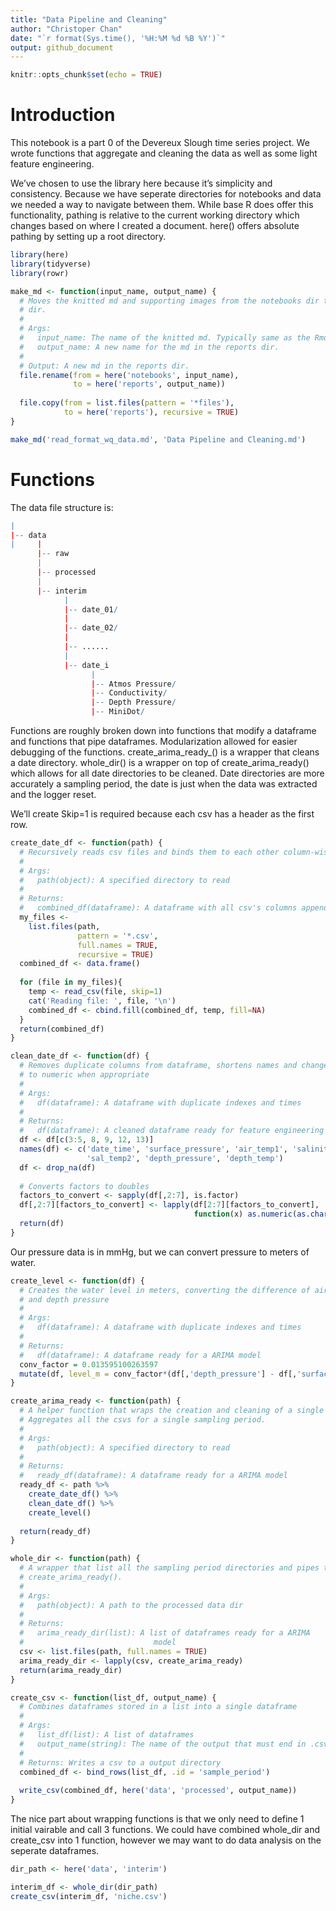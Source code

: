 ```yaml
---
title: "Data Pipeline and Cleaning"
author: "Christoper Chan"
date: "`r format(Sys.time(), '%H:%M %d %B %Y')`"
output: github_document
---
```


```r
knitr::opts_chunk$set(echo = TRUE)
```
# Introduction

This notebook is a part 0 of the Devereux Slough time series project. We wrote 
functions that aggregate and cleaning the data as well as some light feature
engineering.

We've chosen to use the library here because it's simplicity and consistency.
Because we have seperate directories for notebooks and data we needed a way to 
navigate between them. While base R does offer this functionality, pathing is 
relative to the current working directory which changes based on where I created
a document. here() offers absolute pathing by setting up a root directory.
```r
library(here)
library(tidyverse)
library(rowr)
```


```r
make_md <- function(input_name, output_name) {
  # Moves the knitted md and supporting images from the notebooks dir to reports
  # dir.
  # 
  # Args:
  #   input_name: The name of the knitted md. Typically same as the Rmd title.
  #   output_name: A new name for the md in the reports dir.
  #
  # Output: A new md in the reports dir. 
  file.rename(from = here('notebooks', input_name), 
              to = here('reports', output_name))
  
  file.copy(from = list.files(pattern = '*files'), 
            to = here('reports'), recursive = TRUE)
}

make_md('read_format_wq_data.md', 'Data Pipeline and Cleaning.md')
```

# Functions

The data file structure is:
```r

|
|-- data
|     |
      |-- raw
      |
      |-- processed
      |
      |-- interim
            |
            |-- date_01/
            |
            |-- date_02/
            |
            |-- ......
            |
            |-- date_i
                  |
                  |-- Atmos Pressure/
                  |-- Conductivity/
                  |-- Depth Pressure/
                  |-- MiniDot/
```

Functions are roughly broken down into functions that modify a dataframe and
functions that pipe dataframes. Modularization allowed for easier debugging of
the functions. create_arima_ready_() is a wrapper that cleans a date directory. 
whole_dir() is a wrapper on top of create_arima_ready() which allows for all date
directories to be cleaned. Date directories are more accurately a sampling period,
the date is just when the data was extracted and the logger reset.

We'll create Skip=1 is required because each csv has a header as the first 
row.
```r
create_date_df <- function(path) {
  # Recursively reads csv files and binds them to each other column-wise
  #
  # Args:
  #   path(object): A specified directory to read
  #
  # Returns:
  #   combined_df(dataframe): A dataframe with all csv's columns appended
  my_files <- 
    list.files(path,
               pattern = '*.csv',
               full.names = TRUE,
               recursive = TRUE) 
  combined_df <- data.frame()
  
  for (file in my_files){
    temp <- read_csv(file, skip=1)
    cat('Reading file: ', file, '\n')
    combined_df <- cbind.fill(combined_df, temp, fill=NA)
  }
  return(combined_df)
}
```

```r
clean_date_df <- function(df) {
  # Removes duplicate columns from dataframe, shortens names and changes factors 
  # to numeric when appropriate
  #
  # Args:
  #   df(dataframe): A dataframe with duplicate indexes and times
  #
  # Returns:
  #   df(dataframe): A cleaned dataframe ready for feature engineering
  df <- df[c(3:5, 8, 9, 12, 13)]
  names(df) <- c('date_time', 'surface_pressure', 'air_temp1', 'salinity', 
                 'sal_temp2', 'depth_pressure', 'depth_temp')
  df <- drop_na(df)
  
  # Converts factors to doubles
  factors_to_convert <- sapply(df[,2:7], is.factor)
  df[,2:7][factors_to_convert] <- lapply(df[2:7][factors_to_convert], 
                                         function(x) as.numeric(as.character(x)))
  return(df)
}
```

Our pressure data is in mmHg, but we can convert pressure to meters of water.
```r
create_level <- function(df) {
  # Creates the water level in meters, converting the difference of air pressure
  # and depth pressure
  #
  # Args:
  #   df(dataframe): A dataframe with duplicate indexes and times
  #
  # Returns:
  #   df(dataframe): A dataframe ready for a ARIMA model
  conv_factor = 0.013595100263597
  mutate(df, level_m = conv_factor*(df[,'depth_pressure'] - df[,'surface_pressure']))
}
```

```r
create_arima_ready <- function(path) {
  # A helper function that wraps the creation and cleaning of a single dataframe.
  # Aggregates all the csvs for a single sampling period.
  #
  # Args:
  #   path(object): A specified directory to read
  #
  # Returns:
  #   ready_df(dataframe): A dataframe ready for a ARIMA model
  ready_df <- path %>%
    create_date_df() %>%
    clean_date_df() %>%
    create_level()
  
  return(ready_df)
}
```

```r
whole_dir <- function(path) {
  # A wrapper that list all the sampling period directories and pipes them into
  # create_arima_ready().
  #
  # Args:
  #   path(object): A path to the processed data dir
  #
  # Returns:
  #   arima_ready_dir(list): A list of dataframes ready for a ARIMA 
  #                             model
  csv <- list.files(path, full.names = TRUE)
  arima_ready_dir <- lapply(csv, create_arima_ready)
  return(arima_ready_dir)
}
```

```r
create_csv <- function(list_df, output_name) {
  # Combines dataframes stored in a list into a single dataframe
  #
  # Args:
  #   list_df(list): A list of dataframes
  #   output_name(string): The name of the output that must end in .csv
  #
  # Returns: Writes a csv to a output directory
  combined_df <- bind_rows(list_df, .id = 'sample_period')
  
  write_csv(combined_df, here('data', 'processed', output_name))  
}
```

The nice part about wrapping functions is that we only need to define 1 initial 
vairable and call 3 functions. We could have combined whole_dir and create_csv 
into 1 function, however we may want to do data analysis on the seperate 
dataframes.
```r
dir_path <- here('data', 'interim')

interim_df <- whole_dir(dir_path)
create_csv(interim_df, 'niche.csv')
```



